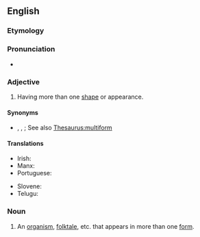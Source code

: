 ==English==

===Etymology===
{{prefix|en|multi|form}}

===Pronunciation===
* {{rhymes|en|ɔː(r)m}}

===Adjective===
{{en-adj|-}}

# Having more than one [[shape]] or appearance.

====Synonyms====
* {{l|en|polymorphic}}, {{l|en|polymorphous}}, {{l|en|protean}}; See also [[Thesaurus:multiform]]

====Translations====
{{trans-top}}
* Irish: {{t|ga|ilchruthach}}
* Manx: {{t|gv|yl-chrooagh}}
* Portuguese: {{t|pt|multiforme}}
{{trans-mid}}
* Slovene: {{t|sl|večobličen}}
* Telugu: {{t+|te|విశ్వరూపము}}
{{trans-bottom}}

===Noun===
{{en-noun}}

# An [[organism]], [[folktale]], etc. that appears in more than one [[form]].